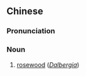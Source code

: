 {{also|黄檀}}
==Chinese==
{{zh-forms|s=黄檀}}

===Pronunciation===
{{zh-pron
|m=huángtán
|c=wong4 taan4
|mn=n̂g-tôaⁿ
|cat=n
}}

===Noun===
{{zh-noun}}

# [[rosewood]] (''[[Dalbergia]]'')